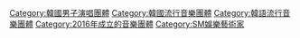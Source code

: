 {{Catmore}}

[[Category:韓國男子演唱團體|Category:韓國男子演唱團體]]
[[Category:韓國流行音樂團體|Category:韓國流行音樂團體]]
[[Category:韓語流行音樂團體|Category:韓語流行音樂團體]]
[[Category:2016年成立的音樂團體|Category:2016年成立的音樂團體]]
[[Category:SM娛樂藝術家|Category:SM娛樂藝術家]]